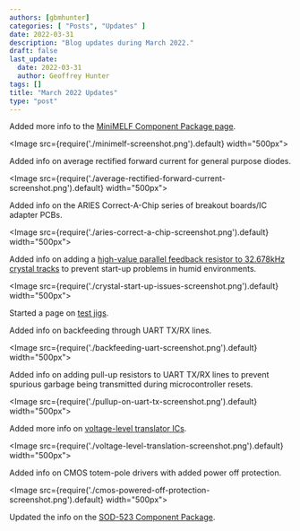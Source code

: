 ```yaml
---
authors: [gbmhunter]
categories: [ "Posts", "Updates" ]
date: 2022-03-31
description: "Blog updates during March 2022."
draft: false
last_update:
  date: 2022-03-31
  author: Geoffrey Hunter
tags: []
title: "March 2022 Updates"
type: "post"
---
```


Added more info to the [MiniMELF Component Package page](/pcb-design/component-packages/minimelf-component-package/).

<Image src={require('./minimelf-screenshot.png').default} width="500px"></Image>

Added info on average rectified forward current for general purpose diodes.

<Image src={require('./average-rectified-forward-current-screenshot.png').default} width="500px"></Image>

Added info on the ARIES Correct-A-Chip series of breakout boards/IC adapter PCBs.

<Image src={require('./aries-correct-a-chip-screenshot.png').default} width="500px"></Image> 

Added info on adding a [high-value parallel feedback resistor to 32.678kHz crystal tracks](/electronics/components/crystals/#32678khz-crystals) to prevent start-up problems in humid environments.

<Image src={require('./crystal-start-up-issues-screenshot.png').default} width="500px"></Image>

Started a page on [test jigs](/pcb-design/test-jigs/).

Added info on backfeeding through UART TX/RX lines.

<Image src={require('./backfeeding-uart-screenshot.png').default} width="500px"></Image>

Added info on adding pull-up resistors to UART TX/RX lines to prevent spurious garbage being transmitted during microcontroller resets.

<Image src={require('./pullup-on-uart-tx-screenshot.png').default} width="500px"></Image>

Added more info on [voltage-level translator ICs](/electronics/components/voltage-level-translation/).

<Image src={require('./voltage-level-translation-screenshot.png').default} width="500px"></Image>

Added info on CMOS totem-pole drivers with added power off protection.

<Image src={require('./cmos-powered-off-protection-screenshot.png').default} width="500px"></Image>

Updated the info on the [SOD-523 Component Package](/pcb-design/component-packages/sod-523-component-package/).
